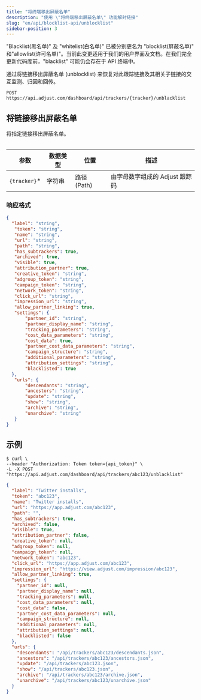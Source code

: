 ```yaml
---
title: "将终端移出屏蔽名单"
description: "使用 \"将终端移出屏蔽名单\" 功能解封链接"
slug: "en/api/blocklist-api/unblocklist"
sidebar-position: 3
---
```

<callout type="important"> 

"Blacklist\(黑名单\)" 及 "whitelist\(白名单\)" 已被分别更名为 "blocklist\(屏蔽名单\)" 和"allowlist\(许可名单\)"。当前此变更适用于我们的用户界面及文档。在我们完全更新代码库前，"blacklist" 可能仍会存在于 API 终端中。
</Callout> 

通过将链接移出屏蔽名单 \(unblocklist\) 来恢复对此跟踪链接及其相关子链接的交互监测、归因和回传。

```http
POST https://api.adjust.com/dashboard/api/trackers/{tracker}/unblacklist
```

将链接移出屏蔽名单
---------

将指定链接移出屏蔽名单。
<table> 

|       参数       | 数据类型 |      位置       |         描述          |
|----------------|------|---------------|---------------------|
| `{tracker}`\* | 字符串  | 路径 \(Path\) | 由字母数字组成的 Adjust 跟踪码 |

</Table> 

### 响应格式

```json
{
  "label": "string",
   "token": "string",
   "name": "string",
   "url": "string",
   "path": "string",
   "has_subtrackers": true,
   "archived": true,
   "visible": true,
   "attribution_partner": true,
   "creative_token": "string",
   "adgroup_token": "string",
   "campaign_token": "string",
   "network_token": "string",
   "click_url": "string",
   "impression_url": "string",
   "allow_partner_linking": true,
   "settings": {
       "partner_id": "string",
       "partner_display_name": "string",
       "tracking_parameters": "string",
       "cost_data_parameters": "string",
       "cost_data": true,
       "partner_cost_data_parameters": "string",
       "campaign_structure": "string",
       "additional_parameters": "string",
       "attribution_settings": "string",
       "blacklisted": true
  },
   "urls": {
       "descendants": "string",
       "ancestors": "string",
       "update": "string",
       "show": "string",
       "archive": "string",
       "unarchive": "string"
   }
}
```

示例
---

```console
$ curl \
--header "Authorization: Token token={api_token}" \
-L -X POST "https://api.adjust.com/dashboard/api/trackers/abc123/unblacklist" 
```

```json
{
  "label": "Twitter installs",
  "token": "abc123",
  "name": "Twitter installs",
  "url": "https://app.adjust.com/abc123",
  "path": "",
  "has_subtrackers": true,
  "archived": false,
  "visible": true,
  "attribution_partner": false,
  "creative_token": null,
  "adgroup_token": null,
  "campaign_token": null,
  "network_token": "abc123",
  "click_url": "https://app.adjust.com/abc123",
  "impression_url": "https://view.adjust.com/impression/abc123",
  "allow_partner_linking": true,
  "settings": {
    "partner_id": null,
    "partner_display_name": null,
    "tracking_parameters": null,
    "cost_data_parameters": null,
    "cost_data": false,
    "partner_cost_data_parameters": null,
    "campaign_structure": null,
    "additional_parameters": null,
    "attribution_settings": null,
    "blacklisted": false
  },
  "urls": {
    "descendants": "/api/trackers/abc123/descendants.json",
    "ancestors": "/api/trackers/abc123/ancestors.json",
    "update": "/api/trackers/abc123.json",
    "show": "/api/trackers/abc123.json",
    "archive": "/api/trackers/abc123/archive.json",
    "unarchive": "/api/trackers/abc123/unarchive.json"
  }
}
```

